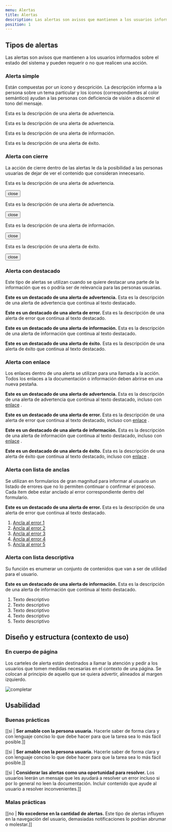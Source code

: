 ```yaml
---
menu: Alertas
title: Alertas
description: Las alertas son avisos que mantienen a los usuarios informados sobre el estado del sistema y pueden requerir o no que realicen una acción.
position: 1
---
```



## Tipos de alertas

Las alertas son avisos que mantienen a los usuarios informados sobre el estado del sistema y pueden requerir o no que realicen una acción.

### Alerta simple

Están compuestas por un ícono y descprición. La descripción informa a la persona sobre un tema particular y los íconos (correspondientes al color semántico) ayudan a las personas con deficiencia de visión a discernir el tono del mensaje.

<div class="alert alert-primary" role="alert">
  <p>Esta es la descripción de una alerta de advertencia.</p>
</div>
<div class="alert alert-danger" role="alert">
  <p>Esta es la descripción de una alerta de advertencia.</p>
</div>
<div class="alert alert-info" role="alert">
  <p>Esta es la descripción de una alerta de información.</p>
</div>
<div class="alert alert-success" role="alert">
  <p>Esta es la descripción de una alerta de éxito.</p>
</div>

### Alerta con cierre

La acción de cierre dentro de las alertas le da la posibilidad a las personas usuarias de dejar de ver el contenido que consideran innecesario.

<div class="alert alert-primary alert-dismissible show fade" role="alert">
  <p>Esta es la descripción de una alerta de advertencia.</p>
  <button type="button" class="close" data-dismiss="alert" aria-label="Close">
    <span class="material-icons-round">close</span>
  </button>
</div>
<div class="alert alert-danger alert-dismissible show fade" role="alert">
  <p>Esta es la descripción de una alerta de advertencia.</p>
  <button type="button" class="close" data-dismiss="alert" aria-label="Close">
    <span class="material-icons-round">close</span>
  </button>
</div>
<div class="alert alert-info alert-dismissible show fade" role="alert">
  <p>Esta es la descripción de una alerta de información.</p>
  <button type="button" class="close" data-dismiss="alert" aria-label="Close">
    <span class="material-icons-round">close</span>
  </button>
</div>
<div class="alert alert-success alert-dismissible show fade" role="alert">
  <p>Esta es la descripción de una alerta de éxito.</p>
  <button type="button" class="close" data-dismiss="alert" aria-label="Close">
    <span class="material-icons-round">close</span>
  </button>
</div>

### Alerta con destacado

Este tipo de alertas se utilizan cuando se quiere destacar una parte de la información que es o podría ser de relevancia para las personas usuarias.

<div class="alert alert-primary" role="alert">
  <p>
    <strong>Este es un destacado de una alerta de advertencia.</strong>
    Esta es la descripción de una alerta de advertencia que continua al texto
    destacado.
  </p>
</div>
<div class="alert alert-danger" role="alert">
  <p>
    <strong>Este es un destacado de una alerta de error.</strong>
    Esta es la descripción de una alerta de error que continua al texto
    destacado.
  </p>
</div>
<div class="alert alert-info" role="alert">
  <p>
    <strong>Este es un destacado de una alerta de información.</strong>
    Esta es la descripción de una alerta de información que continua al texto
    destacado.
  </p>
</div>
<div class="alert alert-success" role="alert">
  <p>
    <strong>Este es un destacado de una alerta de éxito.</strong>
    Esta es la descripción de una alerta de éxito que continua al texto
    destacado.
  </p>
</div>

### Alerta con enlace

Los enlaces dentro de una alerta se utilizan para una llamada a la acción. Todos los enlaces a la documentación o información deben abrirse en una nueva pestaña.

<div class="alert alert-primary" role="alert">
  <p>
    <strong>Este es un destacado de una alerta de advertencia.</strong>
    Esta es la descripción de una alerta de advertencia que continua al texto
    destacado, incluso con
    <a href="#">enlace</a>
    .
  </p>
</div>
<div class="alert alert-danger" role="alert">
  <p>
    <strong>Este es un destacado de una alerta de error.</strong>
    Esta es la descripción de una alerta de error que continua al texto
    destacado, incluso con
    <a href="#">enlace</a>
    .
  </p>
</div>
<div class="alert alert-info" role="alert">
  <p>
    <strong>Este es un destacado de una alerta de información.</strong>
    Esta es la descripción de una alerta de información que continua al texto
    destacado, incluso con
    <a href="#">enlace</a>
    .
  </p>
</div>
<div class="alert alert-success" role="alert">
  <p>
    <strong>Este es un destacado de una alerta de éxito.</strong>
    Esta es la descripción de una alerta de éxito que continua al texto
    destacado, incluso con
    <a href="#">enlace</a>
    .
  </p>
</div>

### Alerta con lista de anclas

Se utilizan en formularios de gran magnitud para informar al usuario un listado de errores que no lo permiten continuar o confirmar el proceso. Cada item debe estar anclado al error correspondiente dentro del formulario.

<div class="alert alert-danger fade show" role="alert">
  <p>
    <strong>Este es un destacado de una alerta de error.</strong>
    Esta es la descripción de una alerta de error que continua al texto
    destacado.
  </p>
  <ol class="list-links">
    <li><a href="#">Ancla al error 1</a></li>
    <li><a href="#">Ancla al error 2</a></li>
    <li><a href="#">Ancla al error 3</a></li>
    <li><a href="#">Ancla al error 4</a></li>
    <li><a href="#">Ancla al error 5</a></li>
  </ol>
</div>

### Alerta con lista descriptiva

Su función es enumerar un conjunto de contenidos que van a ser de utilidad para el usuario.

<div class="alert alert-info fade show" role="alert">
  <p>
    <strong>Este es un destacado de una alerta de información.</strong>
    Esta es la descripción de una alerta de información que continua al texto
    destacado.
  </p>
  <ol>
    <li><span>Texto descriptivo</span></li>
    <li><span>Texto descriptivo</span></li>
    <li><span>Texto descriptivo</span></li>
    <li><span>Texto descriptivo</span></li>
    <li><span>Texto descriptivo</span></li>
  </ol>
</div>

## Diseño y estructura (contexto de uso)

### En cuerpo de página

Los carteles de alerta están destinados a llamar la atención y pedir a los usuarios que tomen medidas necesarias en el contexto de una página. Se colocan al principio de aquello que se quiera advertir, alineados al margen izquierdo.

![completar](/componentes/alerta/diseño_estructura.svg)

## Usabilidad

### Buenas prácticas

[[si | **Ser amable con la persona usuaria.** Hacerle saber de forma clara y con lenguaje conciso lo que debe hacer para que la tarea sea lo más fácil posible.]]

[[si | **Ser amable con la persona usuaria.** Hacerle saber de forma clara y con lenguaje conciso lo que debe hacer para que la tarea sea lo más fácil posible.]]

[[si | **Considerar las alertas como una oportunidad para resolver.** Los usuarios leerán un mensaje que les ayudará a resolver un error incluso si por lo general no leen la documentación. Incluir contenido que ayude al usuario a resolver inconvenientes.]]

### Malas prácticas

[[no | **No excederse en la cantidad de alertas.** Este tipo de alertas influyen en la navegación del usuario, demasiadas notificaciones lo podrían abrumar o molestar.]]